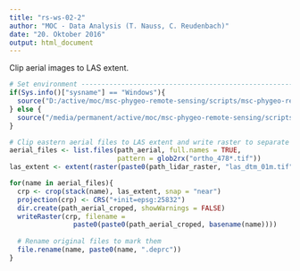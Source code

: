 ```yaml
---
title: "rs-ws-02-2"
author: "MOC - Data Analysis (T. Nauss, C. Reudenbach)"
date: "20. Oktober 2016"
output: html_document
---
```


Clip aerial images to LAS extent.
```r
# Set environment --------------------------------------------------------------
if(Sys.info()["sysname"] == "Windows"){
  source("D:/active/moc/msc-phygeo-remote-sensing/scripts/msc-phygeo-remote-sensing/src/functions/set_environment.R")
} else {
  source("/media/permanent/active/moc/msc-phygeo-remote-sensing/scripts/msc-phygeo-remote-sensing/src/functions/set_environment.R")
}

# Clip eastern aerial files to LAS extent and write raster to separate file ----
aerial_files <- list.files(path_aerial, full.names = TRUE, 
                           pattern = glob2rx("ortho_478*.tif"))
las_extent <- extent(raster(paste0(path_lidar_raster, "las_dtm_01m.tif")))

for(name in aerial_files){
  crp <- crop(stack(name), las_extent, snap = "near")
  projection(crp) <- CRS("+init=epsg:25832")
  dir.create(path_aerial_croped, showWarnings = FALSE)
  writeRaster(crp, filename = 
                paste0(paste0(path_aerial_croped, basename(name))))
  
  # Rename original files to mark them
  file.rename(name, paste0(name, ".deprc"))
}

```

